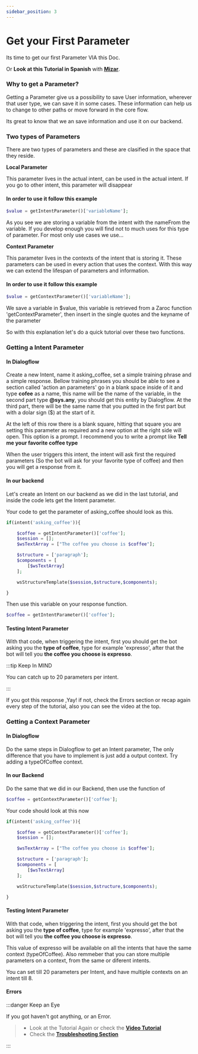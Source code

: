 ```yaml
---
sidebar_position: 3
---
```


# Get your First Parameter


Its time to get our first Parameter VIA this Doc.

Or **Look at this Tutorial in Spanish** with **[Mizar](https://www.youtube.com/watch?v=6ZT4lH4HXsE&list=PLpVijIXbyeMO5OwECKbsIbGI1k2jvKnSX&index=25)**.

### Why to get a Parameter?

Getting a Parameter give us a possibility to save User information, wherever that user type, we can save it in some cases. These information can help us to change to other paths or move forward in the core flow.

Its great to know that we an save information and use it on our backend.

### Two types of Parameters

There are two types of parameters and these are clasified in the space that they reside.

**Local Parameter**

This parameter lives in the actual intent, can be used in the actual intent. If you go to other intent, this parameter will disappear

#### In order to use it follow this example

<Tabs>
<TabItem value="php" label="PHP">

```php
$value = getIntentParameter()['variableName'];
```

</TabItem>
</Tabs>

As you see we are storing a variable from the intent with the nameFrom the variable. If you develop enough you will find not to much uses for this type of parameter. For most only use cases we use...

**Context Parameter**

This parameter lives in the contexts of the intent that is storing it. These parameters can be used in every action that uses the context. With this way we can extend the lifespan of parameters and information.

#### In order to use it follow this example

<Tabs>
<TabItem value="php" label="PHP">

```php
$value = getContextParameter()['variableName'];
```

</TabItem>
</Tabs>

We save a variable in $value, this variable is retrieved from a Zaroc function 'getContextParameter', then insert in the single quotes and the keyname of the parameter

So with this explanation let's do a quick tutorial over these two functions.

### Getting a Intent Parameter

#### In Dialogflow

Create a new Intent, name it asking_coffee, set a simple training phrase and a simple response.
Bellow training phrases you should be able to see a section called 'action an parameters' go in a blank space inside of it and type **cofee** as a name, this name will be the name of the variable, in the second part type **@sys.any**, you should get this entity by Dialogflow. At the third part, there will be the same name that you putted in the first part but with a dolar sign ($) at the start of it.

At the left of this row there is a blank square, hitting that square you are setting this parameter as required and a new option at the right side will open. This option is a prompt. I recommend you to write a prompt like **Tell me your favorite coffee type**

When the user triggers this intent, the intent will ask first the required parameters (So the bot will ask for your favorite type of coffee) and then you will get a response from it.

#### In our backend

Let's create an Intent on our backend as we did in the last tutorial, and inside the code lets get the Intent parameter.

Your code to get the parameter of asking_coffee should look as this.

<Tabs>
<TabItem value="php" label="PHP">

```php
if(intent('asking_coffee')){

    $coffee = getIntentParameter()['coffee'];                             #array
    $session = [];                                                        #array
    $wsTextArray = ["The coffee you choose is $coffee"];                  #array

    $structure = ['paragraph'];                                           #array
    $components = [                                                       #array-multi
        [$wsTextArray]
    ];

    wsStructureTemplate($session,$structure,$components);

}
```

</TabItem>
</Tabs>

Then use this variable on your response function.

<Tabs>
<TabItem value="php" label="PHP">

```php
$coffee = getIntentParameter()['coffee'];
```

</TabItem>
</Tabs>

#### Testing Intent Parameter

With that code, when triggering the intent, first you should get the bot asking you the **type of coffee**, type for example 'expresso', after that the bot will tell you **the coffee you choose is expresso**.

:::tip Keep In MIND

You can catch up to 20 parameters per intent.

:::

If you got this response ,Yay! if not, check the Errors section or recap again every step of the tutorial, also you can see the video at the top.

### Getting a Context Parameter

#### In Dialogflow

Do the same steps in Dialogflow to get an Intent parameter, The only difference that you have to implement is just add a output context. Try adding a typeOfCoffee context.

#### In our Backend

Do the same that we did in our Backend, then use the function of

<Tabs>
<TabItem value="php" label="PHP">

```php
$coffee = getContextParameter()['coffee'];
```

</TabItem>
</Tabs>

Your code should look at this now

<Tabs>
<TabItem value="php" label="PHP">

```php
if(intent('asking_coffee')){

    $coffee = getContextParameter()['coffee'];                                       #array
    $session = [];                                                                   #array

    $wsTextArray = ["The coffee you choose is $coffee"];                             #array

    $structure = ['paragraph'];                                                      #array
    $components = [                                                                  #array-multi
        [$wsTextArray]
    ];

    wsStructureTemplate($session,$structure,$components);

}
```

</TabItem>
</Tabs>

#### Testing Intent Parameter

With that code, when triggering the intent, first you should get the bot asking you the **type of coffee**, type for example 'expresso', after that the bot will tell you **the coffee you choose is expresso**.

This value of expresso will be available on all the intents that have the same context (typeOfCoffee). Also remmeber that you can store multiple parameters on a context, from the same or diferent intents.

You can set till 20 parameters per Intent, and have multiple contexts on an intent till 8.

#### Errors

:::danger Keep an Eye

If you got haven't got anything, or an Error.

> - Look at the Tutorial Again or check the [**Video Tutorial**](https://www.youtube.com/watch?v=6ZT4lH4HXsE&list=PLpVijIXbyeMO5OwECKbsIbGI1k2jvKnSX&index=25)
> - Check the [**Troubleshooting Section**](./../zaroc-advanced/troubleshooting)

:::
